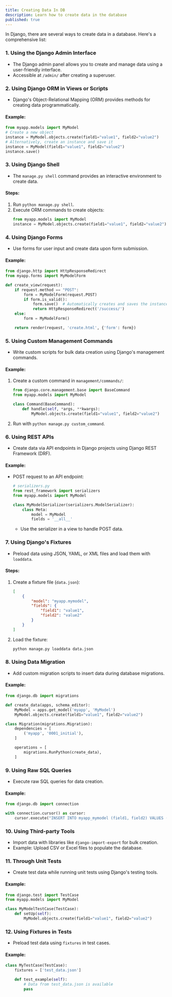 ```yaml
---
title: Creating Data In DB
description: Learn how to create data in the database
published: true
---
```


In Django, there are several ways to create data in a database. Here's a comprehensive list:

### **1. Using the Django Admin Interface**
- The Django admin panel allows you to create and manage data using a user-friendly interface.
- Accessible at `/admin/` after creating a superuser.

### **2. Using Django ORM in Views or Scripts**
- Django's Object-Relational Mapping (ORM) provides methods for creating data programmatically.

#### Example:
```python
from myapp.models import MyModel
# Create a new object
instance = MyModel.objects.create(field1="value1", field2="value2")
# Alternatively, create an instance and save it
instance = MyModel(field1="value1", field2="value2")
instance.save()
```

### **3. Using Django Shell**
- The `manage.py shell` command provides an interactive environment to create data.

#### Steps:
1. Run `python manage.py shell`.
2. Execute ORM commands to create objects:
   ```python
   from myapp.models import MyModel
   instance = MyModel.objects.create(field1="value1", field2="value2")
   ```

### **4. Using Django Forms**
- Use forms for user input and create data upon form submission.

#### Example:
```python
from django.http import HttpResponseRedirect
from myapp.forms import MyModelForm

def create_view(request):
    if request.method == "POST":
        form = MyModelForm(request.POST)
        if form.is_valid():
            form.save()  # Automatically creates and saves the instance
            return HttpResponseRedirect('/success/')
    else:
        form = MyModelForm()

    return render(request, 'create.html', {'form': form})
```

### **5. Using Custom Management Commands**
- Write custom scripts for bulk data creation using Django's management commands.

#### Example:
1. Create a custom command in `management/commands/`:
   ```python
   from django.core.management.base import BaseCommand
   from myapp.models import MyModel

   class Command(BaseCommand):
       def handle(self, *args, **kwargs):
           MyModel.objects.create(field1="value1", field2="value2")
   ```
2. Run with `python manage.py custom_command`.

### **6. Using REST APIs**
- Create data via API endpoints in Django projects using Django REST Framework (DRF).

#### Example:
- POST request to an API endpoint:
  ```python
  # serializers.py
  from rest_framework import serializers
  from myapp.models import MyModel

  class MyModelSerializer(serializers.ModelSerializer):
      class Meta:
          model = MyModel
          fields = '__all__'
  ```
  - Use the serializer in a view to handle POST data.

### **7. Using Django's Fixtures**
- Preload data using JSON, YAML, or XML files and load them with `loaddata`.

#### Steps:
1. Create a fixture file (`data.json`):
   ```json
   [
       {
           "model": "myapp.mymodel",
           "fields": {
               "field1": "value1",
               "field2": "value2"
           }
       }
   ]
   ```
2. Load the fixture:
   ```bash
   python manage.py loaddata data.json
   ```

### **8. Using Data Migration**
- Add custom migration scripts to insert data during database migrations.

#### Example:
```python
from django.db import migrations

def create_data(apps, schema_editor):
    MyModel = apps.get_model('myapp', 'MyModel')
    MyModel.objects.create(field1="value1", field2="value2")

class Migration(migrations.Migration):
    dependencies = [
        ('myapp', '0001_initial'),
    ]

    operations = [
        migrations.RunPython(create_data),
    ]
```

### **9. Using Raw SQL Queries**
- Execute raw SQL queries for data creation.

#### Example:
```python
from django.db import connection

with connection.cursor() as cursor:
    cursor.execute("INSERT INTO myapp_mymodel (field1, field2) VALUES (%s, %s)", ["value1", "value2"])
```

### **10. Using Third-party Tools**
- Import data with libraries like `django-import-export` for bulk creation.
- Example: Upload CSV or Excel files to populate the database.

### **11. Through Unit Tests**
- Create test data while running unit tests using Django's testing tools.

#### Example:
```python
from django.test import TestCase
from myapp.models import MyModel

class MyModelTestCase(TestCase):
    def setUp(self):
        MyModel.objects.create(field1="value1", field2="value2")
```

### **12. Using Fixtures in Tests**
- Preload test data using `fixtures` in test cases.

#### Example:
```python
class MyTestCase(TestCase):
    fixtures = ['test_data.json']

    def test_example(self):
        # Data from test_data.json is available
        pass
```